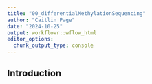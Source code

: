 ```yaml
---
title: "00_differentialMethylationSequencing"
author: "Caitlin Page"
date: "2024-10-25"
output: workflowr::wflow_html
editor_options:
  chunk_output_type: console
---
```


## Introduction

```r

```

